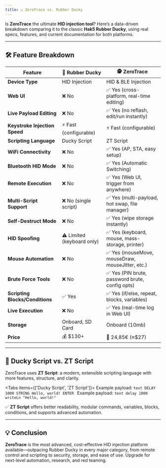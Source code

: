 ```yaml
---
title: ⚖️ ZeroTrace vs. Rubber Ducky
---
```



Is **ZeroTrace** the ultimate **HID injection tool**? Here’s a data-driven breakdown comparing it to the classic **Hak5 Rubber Ducky**, using real specs, features, and current documentation for both platforms.

---

## 🛠 Feature Breakdown

| Feature                         | 🦆 **Rubber Ducky**        | 🕵️ **ZeroTrace**                               |
|---------------------------------|----------------------------|-------------------------------------------------|
| **Device Type**                 | HID Injection              | HID & BLE Injection                             |
| **Web UI**                      | ❌ No                       | ✅ Yes (cross-platform, real-time editing)       |
| **Live Payload Editing**        | ❌ No                       | ✅ Yes (no reflash, edit/run instantly)          |
| **Keystroke Injection Speed**   | ⚡ Fast (configurable)      | ⚡ Fast (configurable)                           |
| **Scripting Language**          | Ducky Script               | ZT Script                                       |
| **WiFi Connectivity**           | ❌ No                       | ✅ Yes (AP, STA, easy setup)                     |
| **Bluetooth HID Mode**          | ❌ No                       | ✅ Yes (Automatic Switching)                     |
| **Remote Execution**            | ❌ No                       | ✅ Yes (Web UI, trigger from anywhere)           |
| **Multi-Script Support**        | ❌ No (single script)       | ✅ Yes (multi-payload, hot swap, file manager)   |
| **Self-Destruct Mode**          | ❌ No                       | ✅ Yes (wipe storage instantly)                  |
| **HID Spoofing**                | ⚠️ Limited (keyboard only) | ✅ Yes (keyboard, mouse, mass-storage, printer)  |
| **Mouse Automation**            | ❌ No                       | ✅ Yes (mouseMove, mouseDraw, mouseJitter, etc.) |
| **Brute Force Tools**           | ❌ No                       | ✅ Yes (PIN brute, password brute, config opts)  |
| **Scripting Blocks/Conditions** | ✅ Yes                      | ✅ Yes (if/else, repeat, blocks, variables)      |
| **Live Execution**              | ❌ No                       | ✅ Yes (real-time log in Web UI)                 |
| **Storage**                     | Onboard, SD Card           | Onboard (10mb)                                  |
| **Price**                       | 💰 $130+                   | 💸 24,85€ (≈$27)                                |

---

## 📝 Ducky Script vs. ZT Script

ZeroTrace uses **ZT Script**: a modern, extensible scripting language with more features, structure, and clarity.

<Tabs items={['Ducky Script', 'ZT Script']}>
    <Tab value="Ducky Script">
        Example payload:
        ```text
        DELAY 1000
        STRING Hello, world!
        ENTER
        ```
    </Tab>
    <Tab value="ZT Script">
        Example payload:
        ```text
        delay 1000
        writeLn "Hello, world!"
        ```
    </Tab>
</Tabs>

✅ **ZT Script** offers better readability, modular commands, variables, blocks, conditions, and supports advanced automation.

---

## 💡 Conclusion

**ZeroTrace** is the most advanced, cost-effective HID injection platform available—outpacing Rubber Ducky in every major category, from remote control and scripting to security, storage, and ease of use.
Upgrade for next-level automation, research, and red teaming.